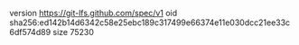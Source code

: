 version https://git-lfs.github.com/spec/v1
oid sha256:ed142b14d6342c58e25ebc189c317499e66374e11e030dcc21ee33c6df574d89
size 75230
